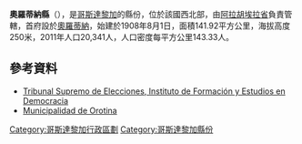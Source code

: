 '''奧羅蒂納縣'''（{{lang-es|Cantón de Orotina}}），是[[哥斯達黎加|哥斯達黎加]]的縣份，位於該國西北部，由[[阿拉胡埃拉省|阿拉胡埃拉省]]負責管轄，首府設於[[奧羅蒂納區|奧羅蒂納]]，始建於1908年8月1日，面積141.92平方公里，海拔高度250米，2011年人口20,341人，人口密度每平方公里143.33人。

{{Coord|9|54|41|N|84|31|25|W|display=title}}

==參考資料==
* [https://web.archive.org/web/20150418095301/http://www.tse.go.cr/pdf/ficheros/orotina.pdf Tribunal Supremo de Elecciones, Instituto de Formación y Estudios en Democracia]
* [http://www.orotina.go.cr/ Municipalidad de Orotina] {{Wayback|url=http://www.orotina.go.cr/ |date=20170223144002 }}

{{哥斯達黎加省份}}
[[Category:哥斯達黎加行政區劃|Category:哥斯達黎加行政區劃]]
[[Category:哥斯達黎加縣份|Category:哥斯達黎加縣份]]